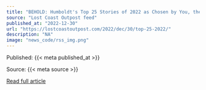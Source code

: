 ```yaml
---
title: "BEHOLD: Humboldt's Top 25 Stories of 2022 as Chosen by You, the Lost Coast Outpost Readership"
source: "Lost Coast Outpost feed"
published_at: "2022-12-30"
url: "https://lostcoastoutpost.com/2022/dec/30/top-25-2022/"
description: "NA"
image: "news_code/rss_img.png"
---
```



  Published: {{< meta published_at >}}
  

  Source: {{< meta source >}}
  

  [Read full article]({{< meta url >}})
  

